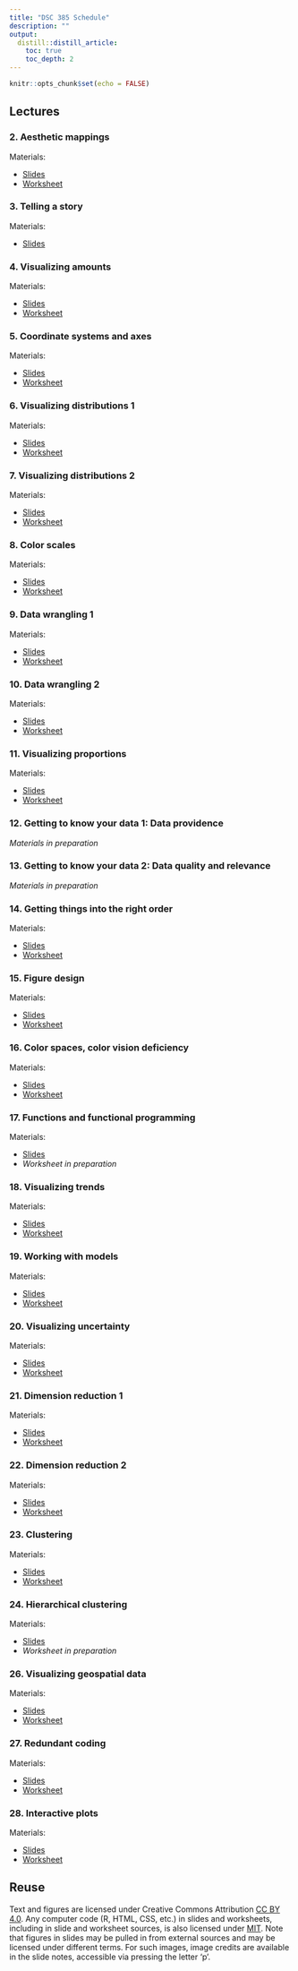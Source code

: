 ```yaml
---
title: "DSC 385 Schedule"
description: ""
output:
  distill::distill_article:
    toc: true
    toc_depth: 2
---
```


```r
knitr::opts_chunk$set(echo = FALSE)
```

## Lectures

### 2. Aesthetic mappings

<p class="nospace">Materials:</p>

- [Slides](slides/aesthetic-mappings.html)  
- [Worksheet](worksheets/aesthetic-mappings.Rmd)

### 3. Telling a story

<p class="nospace">Materials:</p>

- [Slides](slides/telling-a-story.html)  

### 4. Visualizing amounts

<p class="nospace">Materials:</p>

- [Slides](slides/visualizing-amounts.html)  
- [Worksheet](worksheets/visualizing-amounts.Rmd)

### 5. Coordinate systems and axes

<p class="nospace">Materials:</p>

- [Slides](slides/coordinate-systems-axes.html)  
- [Worksheet](worksheets/coordinate-systems-axes.Rmd)

### 6. Visualizing distributions 1

<p class="nospace">Materials:</p>

- [Slides](slides/visualizing-distributions-1.html)  
- [Worksheet](worksheets/visualizing-distributions-1.Rmd)

### 7. Visualizing distributions 2

<p class="nospace">Materials:</p>

- [Slides](slides/visualizing-distributions-2.html)  
- [Worksheet](worksheets/visualizing-distributions-2.Rmd)

### 8. Color scales  

<p class="nospace">Materials:</p>

- [Slides](slides/color-scales.html)  
- [Worksheet](worksheets/color-scales.Rmd)

### 9. Data wrangling 1

<p class="nospace">Materials:</p>

- [Slides](slides/data-wrangling-1.html)  
- [Worksheet](worksheets/data-wrangling-1.Rmd)

### 10. Data wrangling 2

<p class="nospace">Materials:</p>

- [Slides](slides/data-wrangling-2.html)  
- [Worksheet](worksheets/data-wrangling-2.Rmd)

### 11. Visualizing proportions 

<p class="nospace">Materials:</p>

- [Slides](slides/visualizing-proportions.html)  
- [Worksheet](worksheets/visualizing-proportions.Rmd)

### 12. Getting to know your data 1: Data providence

*Materials in preparation*

### 13. Getting to know your data 2: Data quality and relevance   

*Materials in preparation*

### 14. Getting things into the right order

<p class="nospace">Materials:</p>

- [Slides](slides/getting-things-in-order.html)  
- [Worksheet](worksheets/getting-things-in-order.Rmd)

### 15. Figure design

<p class="nospace">Materials:</p>

- [Slides](slides/figure-design.html)  
- [Worksheet](worksheets/figure-design.Rmd)

### 16. Color spaces, color vision deficiency

<p class="nospace">Materials:</p>

- [Slides](slides/color-spaces.html)  
- [Worksheet](worksheets/color-spaces.R)

### 17. Functions and functional programming

<p class="nospace">Materials:</p>

- [Slides](slides/functional-programming.html)  
- *Worksheet in preparation*

### 18. Visualizing trends

<p class="nospace">Materials:</p>

- [Slides](slides/visualizing-trends.html)  
- [Worksheet](worksheets/visualizing-trends.Rmd)

### 19. Working with models

<p class="nospace">Materials:</p>

- [Slides](slides/working-with-models.html)  
- [Worksheet](worksheets/working-with-models.Rmd)

### 20. Visualizing uncertainty

<p class="nospace">Materials:</p>

- [Slides](slides/visualizing-uncertainty.html)  
- [Worksheet](worksheets/visualizing-uncertainty.Rmd)

### 21. Dimension reduction 1

<p class="nospace">Materials:</p>

- [Slides](slides/dimension-reduction-1.html)  
- [Worksheet](worksheets/dimension-reduction-1.Rmd)

### 22. Dimension reduction 2

<p class="nospace">Materials:</p>

- [Slides](slides/dimension-reduction-2.html)  
- [Worksheet](worksheets/dimension-reduction-2.Rmd)

### 23. Clustering

<p class="nospace">Materials:</p>

- [Slides](slides/clustering.html)  
- [Worksheet](worksheets/clustering.Rmd)

### 24. Hierarchical clustering

<p class="nospace">Materials:</p>

- [Slides](slides/hierarchical-clustering.html)  
- *Worksheet in preparation*

### 26. Visualizing geospatial data

<p class="nospace">Materials:</p>

- [Slides](slides/geospatial-data.html)  
- [Worksheet](worksheets/geospatial-data.Rmd)

### 27. Redundant coding

<p class="nospace">Materials:</p>

- [Slides](slides/redundant-coding.html)  
- [Worksheet](worksheets/redundant-coding.Rmd)

### 28. Interactive plots

<p class="nospace">Materials:</p>

- [Slides](slides/interactive-plots.html)  
- [Worksheet](worksheets/interactive-plots.Rmd)



## Reuse {.appendix}

Text and figures are licensed under Creative Commons Attribution [CC BY 4.0](https://creativecommons.org/licenses/by/4.0/). Any computer code (R, HTML, CSS, etc.) in slides and worksheets, including in slide and worksheet sources, is also licensed under [MIT](https://github.com/wilkelab/SDS375/LICENSE.md). Note that figures in slides may be pulled in from external sources and may be licensed under different terms. For such images, image credits are available in the slide notes, accessible via pressing the letter 'p'.
